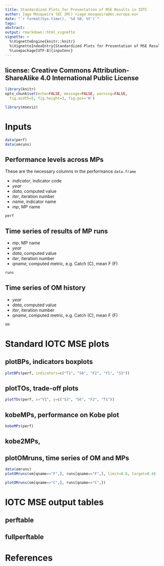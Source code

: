 ```yaml
---
title: Standardized Plots for Presentation of MSE Results in IOTC
author: Iago Mosqueira (EC JRC) <iago.mosqueira@ec.europa.eu>
date: "`r format(Sys.time(), '%d %B, %Y')`"
tags:
abstract:
output: rmarkdown::html_vignette
vignette: >
  %\VignetteEngine{knitr::knitr}
  %\VignetteIndexEntry{Standardized Plots for Presentation of MSE Results in IOTC}
  %\usepackage[UTF-8]{inputenc}
---
```


license: Creative Commons Attribution-ShareAlike 4.0 International Public License
---

```r
library(knitr)
opts_chunk$set(echo=FALSE, message=FALSE, warning=FALSE,
  fig.width=5, fig.height=3, fig.pos='H')
```

```r
library(mseviz)
```

# Inputs

```r
data(perf)
data(omruns)
```

## Performance levels across MPs

These are the necessary columns in the performance `data.frame`

- *indicator*, indicator code
- *year*
- *data*, computed value
- *iter*, iteration number
- *name*, indicator name
- *mp*, MP name

```r
perf
```

## Time series of results of MP runs

- *mp*, MP name
- *year*
- *data*, computed value
- *iter*, iteration number
- *qname*, computed metric, e.g. Catch (C), mean F (F)

```r
runs
```

## Time series of OM history

- *year*
- *data*, computed value
- *iter*, iteration number
- *qname*, computed metric, e.g. Catch (C), mean F (F)

```r
om
```

# Standard IOTC MSE plots

## plotBPs, indicators boxplots

```r
plotBPs(perf, indicators=c("T1", "S6", "F2", "Y1", "S3"))
```

## plotTOs, trade-off plots

```r
plotTOs(perf, x="Y1", y=c("S3", "S6", "F2", "T1"))
```

## kobeMPs, performance on Kobe plot

```r
kobeMPs(perf)
```

## kobe2MPs,

## plotOMruns, time series of OM and MPs

```r
data(omruns)
plotOMruns(om[qname=="F",], runs[qname=="F",], limit=0.8, target=0.4)
```

```r
plotOMruns(om[qname=="C",], runs[qname=="C",])
```

# IOTC MSE output tables

## perftable

## fullperftable


# References
